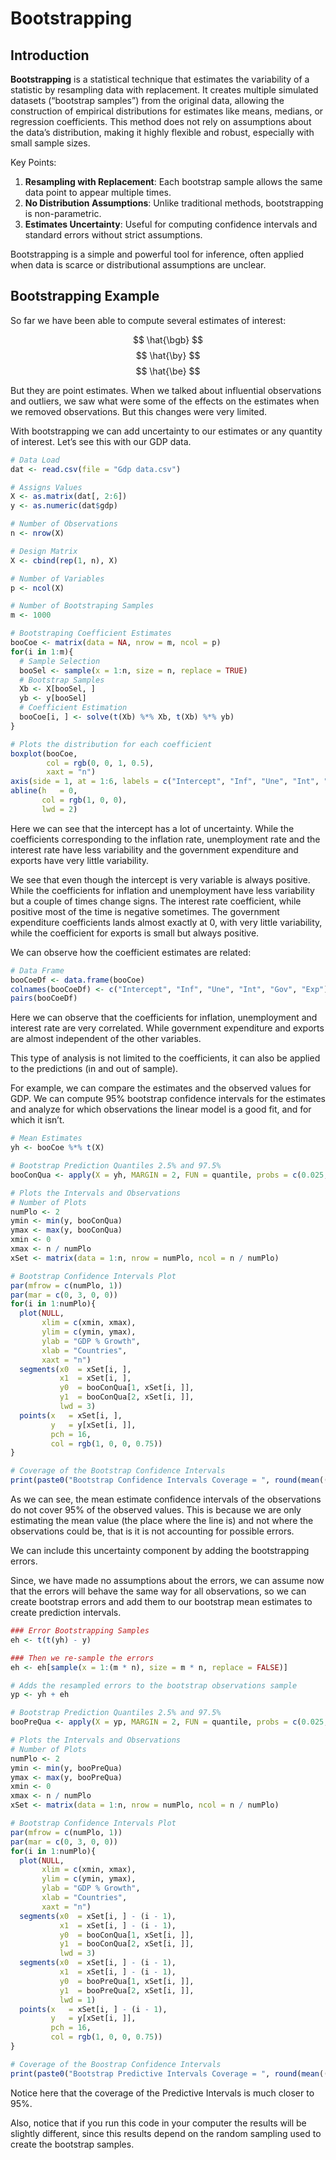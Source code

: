 # Bootstrapping

## Introduction

**Bootstrapping** is a statistical technique that estimates the variability of a
statistic by resampling data with replacement. It creates multiple simulated 
datasets ("bootstrap samples") from the original data, allowing the construction
of empirical distributions for estimates like means, medians, or regression 
coefficients. This method does not rely on assumptions about the data's
distribution, making it highly flexible and robust, especially with small 
sample sizes.

Key Points:

1. **Resampling with Replacement**: Each bootstrap sample allows the same data point to appear multiple times.
2. **No Distribution Assumptions**: Unlike traditional methods, bootstrapping is non-parametric.
3. **Estimates Uncertainty**: Useful for computing confidence intervals and standard errors without strict assumptions.

Bootstrapping is a simple and powerful tool for inference, often applied when 
data is scarce or distributional assumptions are unclear.

## Bootstrapping Example

So far we have been able to compute several estimates of interest:

$$ \hat{\bgb} $$
$$ \hat{\by} $$
$$ \hat{\be} $$

But they are point estimates. When we talked about influential observations and
outliers, we saw what were some of the effects on the estimates when we removed 
observations. But this changes were very limited.

With bootstrapping we can add uncertainty to our estimates or any quantity of 
interest. Let's see this with our GDP data.

```r
# Data Load
dat <- read.csv(file = "Gdp data.csv")

# Assigns Values
X <- as.matrix(dat[, 2:6])
y <- as.numeric(dat$gdp)

# Number of Observations
n <- nrow(X)

# Design Matrix
X <- cbind(rep(1, n), X)

# Number of Variables
p <- ncol(X)

# Number of Bootstraping Samples
m <- 1000

# Bootstraping Coefficient Estimates
booCoe <- matrix(data = NA, nrow = m, ncol = p)
for(i in 1:m){
  # Sample Selection
  booSel <- sample(x = 1:n, size = n, replace = TRUE)
  # Bootstrap Samples
  Xb <- X[booSel, ]
  yb <- y[booSel]
  # Coefficient Estimation
  booCoe[i, ] <- solve(t(Xb) %*% Xb, t(Xb) %*% yb)
}

# Plots the distribution for each coefficient
boxplot(booCoe,
        col = rgb(0, 0, 1, 0.5),
        xaxt = "n")
axis(side = 1, at = 1:6, labels = c("Intercept", "Inf", "Une", "Int", "Gov", "Exp"))
abline(h   = 0,
       col = rgb(1, 0, 0),
       lwd = 2)
```


Here we can see that the intercept has a lot of uncertainty. While the coefficients
corresponding to the inflation rate, unemployment rate and the interest rate have
less variability and the government expenditure and exports have very little variability.

We see that even though the intercept is very variable is always positive. While 
the coefficients for inflation and unemployment have less variability but a couple
of times change signs. The interest rate coefficient, while positive most of the 
time is negative sometimes. The government expenditure coefficients lands almost
exactly at 0, with very little variability, while the coefficient for exports
is small but always positive.

We can observe how the coefficient estimates are related:

```r
# Data Frame
booCoeDf <- data.frame(booCoe)
colnames(booCoeDf) <- c("Intercept", "Inf", "Une", "Int", "Gov", "Exp")
pairs(booCoeDf)
```

Here we can observe that the coefficients for inflation, unemployment and interest
rate are very correlated. While government expenditure and exports are almost
independent of the other variables.

This type of analysis is not limited to the coefficients, it can also be applied
to the predictions (in and out of sample).

For example, we can compare the estimates and the observed values
for GDP. We can compute 95\% bootstrap confidence intervals for the estimates
and analyze for which observations the linear model is a good fit, and for which it
isn't.

```r
# Mean Estimates
yh <- booCoe %*% t(X)

# Bootstrap Prediction Quantiles 2.5% and 97.5%
booConQua <- apply(X = yh, MARGIN = 2, FUN = quantile, probs = c(0.025, 0.975))

# Plots the Intervals and Observations
# Number of Plots
numPlo <- 2
ymin <- min(y, booConQua)
ymax <- max(y, booConQua)
xmin <- 0
xmax <- n / numPlo
xSet <- matrix(data = 1:n, nrow = numPlo, ncol = n / numPlo)

# Bootstrap Confidence Intervals Plot
par(mfrow = c(numPlo, 1))
par(mar = c(0, 3, 0, 0))
for(i in 1:numPlo){
  plot(NULL,
       xlim = c(xmin, xmax),
       ylim = c(ymin, ymax),
       ylab = "GDP % Growth",
       xlab = "Countries",
       xaxt = "n")
  segments(x0  = xSet[i, ],
           x1  = xSet[i, ],
           y0  = booConQua[1, xSet[i, ]],
           y1  = booConQua[2, xSet[i, ]],
           lwd = 3)
  points(x   = xSet[i, ],
         y   = y[xSet[i, ]],
         pch = 16,
         col = rgb(1, 0, 0, 0.75))
}

# Coverage of the Bootstrap Confidence Intervals
print(paste0("Bootstrap Confidence Intervals Coverage = ", round(mean((y > booConQua[1, ]) & (y < booConQua[2, ])) * 100, 2) ))
```
As we can see, the mean estimate confidence intervals of the observations do not
cover 95\% of the observed values. This is because we are only estimating the mean
value (the place where the line is) and not where the observations could be, that
is it is not accounting for possible errors.

We can include this uncertainty component by adding the bootstrapping errors.

Since, we have made no assumptions about the errors, we can assume now that the
errors will behave the same way for all observations, so we can create bootstrap
errors and add them to our bootstrap mean estimates to create prediction intervals.

```r
### Error Bootstrapping Samples
eh <- t(t(yh) - y)

### Then we re-sample the errors
eh <- eh[sample(x = 1:(m * n), size = m * n, replace = FALSE)]

# Adds the resampled errors to the bootstrap observations sample
yp <- yh + eh

# Bootstrap Prediction Quantiles 2.5% and 97.5%
booPreQua <- apply(X = yp, MARGIN = 2, FUN = quantile, probs = c(0.025, 0.975))

# Plots the Intervals and Observations
# Number of Plots
numPlo <- 2
ymin <- min(y, booPreQua)
ymax <- max(y, booPreQua)
xmin <- 0
xmax <- n / numPlo
xSet <- matrix(data = 1:n, nrow = numPlo, ncol = n / numPlo)

# Bootstrap Confidence Intervals Plot
par(mfrow = c(numPlo, 1))
par(mar = c(0, 3, 0, 0))
for(i in 1:numPlo){
  plot(NULL,
       xlim = c(xmin, xmax),
       ylim = c(ymin, ymax),
       ylab = "GDP % Growth",
       xlab = "Countries",
       xaxt = "n")
  segments(x0  = xSet[i, ] - (i - 1),
           x1  = xSet[i, ] - (i - 1),
           y0  = booConQua[1, xSet[i, ]],
           y1  = booConQua[2, xSet[i, ]],
           lwd = 3)
  segments(x0  = xSet[i, ] - (i - 1),
           x1  = xSet[i, ] - (i - 1),
           y0  = booPreQua[1, xSet[i, ]],
           y1  = booPreQua[2, xSet[i, ]],
           lwd = 1)
  points(x   = xSet[i, ] - (i - 1),
         y   = y[xSet[i, ]],
         pch = 16,
         col = rgb(1, 0, 0, 0.75))
}

# Coverage of the Boostrap Confidence Intervals
print(paste0("Bootstrap Predictive Intervals Coverage = ", round(mean((y > booPreQua[1, ]) & (y < booPreQua[2, ])) * 100, 2) ))
```

Notice here that the coverage of the Predictive Intervals is much closer to 95\%.

Also, notice that if you run this code in your computer the results will be slightly
different, since this results depend on the random sampling used to create the
bootstrap samples.




